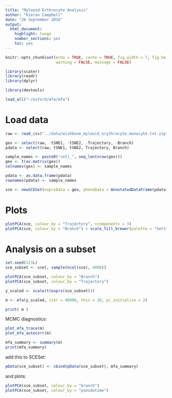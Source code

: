 ```yaml
---
title: "Myleoid Erthrocyte Analysis"
author: "Kieran Campbell"
date: "26 September 2016"
output:
  html_document:
    highlight: tango
    number_sections: yes
    toc: yes
---
```


```r
knitr::opts_chunk$set(echo = TRUE, cache = TRUE, fig.width = 7, fig.height = 4,
                      warning = FALSE, message = FALSE)

library(scater)
library(readr)
library(dplyr)

library(devtools)

load_all("~/oxford/mfa/mfa")

```

# Load data

```r
raw <- read_csv("../data/wishbone_myleoid_erythrocyte_monocyte.txt.zip")
```

```r
gex <- select(raw, -tSNE1, -tSNE2, -Trajectory, -Branch)
pdata <- select(raw, tSNE1, tSNE2, Trajectory, Branch)

sample_names <- paste0("cell_", seq_len(nrow(gex)))
gex <- t(as.matrix(gex))
colnames(gex) <- sample_names

pdata <- as.data.frame(pdata)
rownames(pdata) <- sample_names

sce <- newSCESet(exprsData = gex, phenoData = AnnotatedDataFrame(pdata))
```


# Plots

```r
plotPCA(sce, colour_by = "Trajectory", ncomponents = 3)
plotPCA(sce, colour_by = "Branch") + scale_fill_brewer(palette = "Set1")
```


# Analysis on a subset

```r
set.seed(123L)
sce_subset <- sce[, sample(ncol(sce), 4000)]

plotPCA(sce_subset, colour_by = "Branch")
plotPCA(sce_subset, colour_by = "Trajectory")
```

```r
y_scaled <- scale(t(exprs(sce_subset)))

m <- mfa(y_scaled, iter = 40000, thin = 20, pc_initialise = 2)

print( m )
```

MCMC diagnostics:

```r
plot_mfa_trace(m)
plot_mfa_autocorr(m)
```

```r
mfa_summary <- summary(m)
print(mfa_summary)
```

add this to SCESet:

```r
pData(sce_subset) <- cbind(pData(sce_subset), mfa_summary)
```

and plots:

```r
plotPCA(sce_subset, colour_by = "branch")
plotPCA(sce_subset, colour_by = "pseudotime")
```

